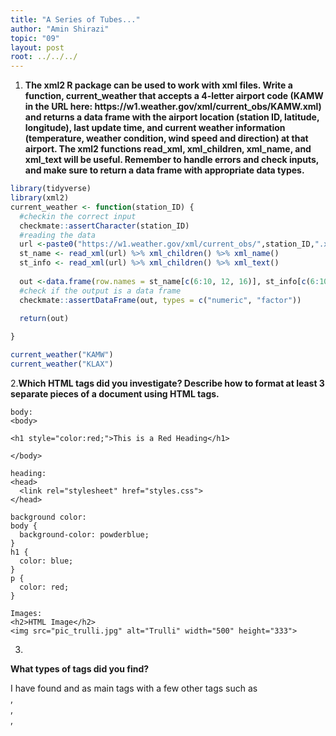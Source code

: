 ```yaml
---
title: "A Series of Tubes..."
author: "Amin Shirazi"
topic: "09"
layout: post
root: ../../../
---
```


1. **The xml2 R package can be used to work with xml files. Write a function, current_weather that accepts a 4-letter airport code (KAMW in the URL here: https://w1.weather.gov/xml/current_obs/KAMW.xml) and returns a data frame with the airport location (station ID, latitude, longitude), last update time, and current weather information (temperature, weather condition, wind speed and direction) at that airport. The xml2 functions read_xml, xml_children, xml_name, and xml_text will be useful. Remember to handle errors and check inputs, and make sure to return a data frame with appropriate data types.**


```r
library(tidyverse)
library(xml2)
current_weather <- function(station_ID) {
  #checkin the correct input
  checkmate::assertCharacter(station_ID)
  #reading the data
  url <-paste0("https://w1.weather.gov/xml/current_obs/",station_ID,".xml")
  st_name <- read_xml(url) %>% xml_children() %>% xml_name()
  st_info <- read_xml(url) %>% xml_children() %>% xml_text()
  
  out <-data.frame(row.names = st_name[c(6:10, 12, 16)], st_info[c(6:10, 12, 16)])
  #check if the output is a data frame
  checkmate::assertDataFrame(out, types = c("numeric", "factor"))
  
  return(out)

}

current_weather("KAMW")
current_weather("KLAX")

```

2.**Which HTML tags did you investigate? Describe how to format at least 3 separate pieces of a document using HTML tags.**
````
body:
<body>

<h1 style="color:red;">This is a Red Heading</h1>

</body>

heading: 
<head>
  <link rel="stylesheet" href="styles.css">
</head>

background color:
body {
  background-color: powderblue;
}
h1 {
  color: blue;
}
p {
  color: red;
}

Images:
<h2>HTML Image</h2>
<img src="pic_trulli.jpg" alt="Trulli" width="500" height="333">
````

3.

**What types of tags did you find?**

I have found <head> and <body> as main tags with a few other tags such as <div>, <div id>, <div class> , <script>,etc. 

**How are code chunks formatted in HTML?**
The chunks are formatted like a tree which starts with the root up to the leaves. 

**What differences are there in the HTML markup for R code chunks and R output blocks?.**
Output blocks follow the default class in a way that the tags and text are pre specified.  

4.**In R, the rvest package, which is part of the tidyverse, makes it (relatively) easy to pull specific pieces from structured documents. The html_nodes function selects nodes using either xpath or css, and additional functions such as html_attrs, html_text, and html_table pull information out of the markup text. Choose a Wikipedia page that has at least one image to test the rvest package out**

```r
library(rvest)

url<-"https://en.wikipedia.org/wiki/Welsh_Corgi"
html <- read_html(url)
img<-html_nodes(html, ".thumbimage") %>%  html_attr("src") 
magick::image_read(paste0("https:", img))

```






